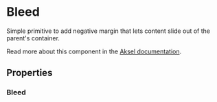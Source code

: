 

<Meta of={Bleed} />

# Bleed

Simple primitive to add negative margin that lets content slide out of the parent's container.

Read more about this component in the [Aksel documentation](https://aksel.nav.no/komponenter/primitives/bleed).

<Primary />

## Properties

### Bleed

<Controls />

<Stories includePrimary={false} />
